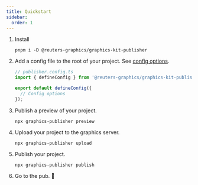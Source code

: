 ```yaml
---
title: Quickstart
sidebar:
  order: 1
---
```




<Steps>

1. Install

    ```console
    pnpm i -D @reuters-graphics/graphics-kit-publisher
    ```

2. Add a config file to the root of your project. See [config options](/graphics-kit-publisher/config/).

    ```typescript
    // publisher.config.ts
    import { defineConfig } from '@reuters-graphics/graphics-kit-publisher';

    export default defineConfig({
      // Config options
    });
    ```
  
3. Publish a preview of your project.

    ```console
    npx graphics-publisher preview
    ```

4. Upload your project to the graphics server.

    ```console
    npx graphics-publisher upload
    ```

5. Publish your project.

    ```console
    npx graphics-publisher publish
    ```
6. Go to the pub. 🍺
</Steps>